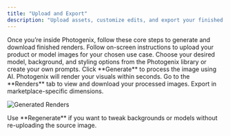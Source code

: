 ```yaml
---
title: "Upload and Export"
description: "Upload assets, customize edits, and export your finished visuals."
---
```


<Info>
Once you’re inside Photogenix, follow these core steps to generate and download finished renders.
</Info>

<Steps>
  <Step title="Upload Images">
  Follow on-screen instructions to upload your product or model images for your chosen use case.
  </Step>

  <Step title="Select Edits">
  Choose your desired model, background, and styling options from the Photogenix library or create your own prompts.
  </Step>

  <Step title="Generate">
  Click **Generate** to process the image using AI. Photogenix will render your visuals within seconds.
  </Step>

  <Step title="Save Final Images">
  Go to the **Renders** tab to view and download your processed images. Export in marketplace-specific dimensions.
  </Step>
</Steps>

![Generated Renders](https://assets.catalogix.ai/bebacc427aff6792b64ad6c1856ade8c)

<Tip>
Use **Regenerate** if you want to tweak backgrounds or models without re-uploading the source image.
</Tip>
